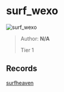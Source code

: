 
# surf_wexo

![surf_wexo](https://raw.githubusercontent.com/Sayt123/SurfMapPics/Maps-and-bonuses/csgo/surf_wexo.jpg)

> Author: **N/A**
>
> Tier 1

## Records

[surfheaven](https://surfheaven.eu/map/surf_wexo)
